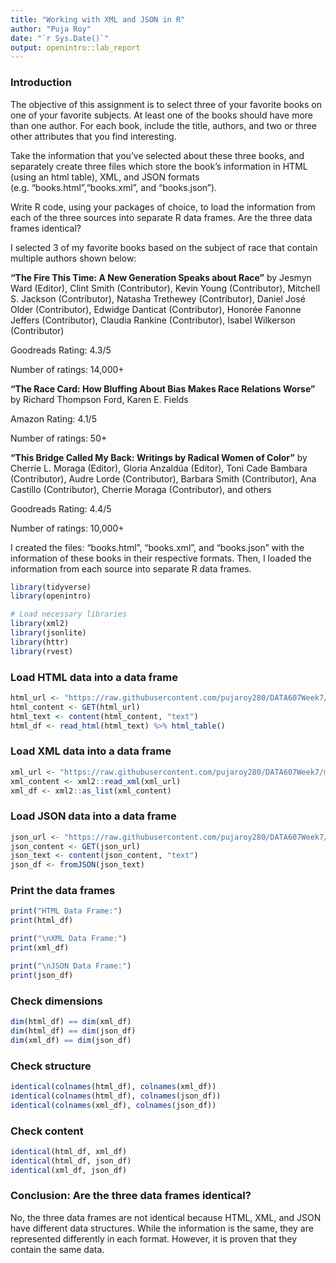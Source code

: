 ---
title: "Working with XML and JSON in R"
author: "Puja Roy"
date: "`r Sys.Date()`"
output: openintro::lab_report
---

### Introduction

The objective of this assignment is to select three of your favorite books on one of your favorite subjects. At least one of the books should have more than one author. For each book, include the title, authors, and two or three other attributes that you find
interesting.

Take the information that you’ve selected about these three books, and separately create three files which store the book’s information in HTML (using an html table), XML, and JSON formats (e.g. “books.html”,“books.xml”, and “books.json”).

Write R code, using your packages of choice, to load the information from each of the three sources into separate R data frames. Are the three data frames identical?

I selected 3 of my favorite books based on the subject of race that contain multiple authors shown below:

**"The Fire This Time: A New Generation Speaks about Race"** by Jesmyn Ward (Editor), Clint Smith (Contributor), Kevin Young (Contributor), Mitchell S. Jackson (Contributor), Natasha Trethewey (Contributor), Daniel José Older (Contributor), Edwidge Danticat (Contributor), Honorée Fanonne Jeffers (Contributor), Claudia Rankine (Contributor), Isabel Wilkerson (Contributor)

Goodreads Rating: 4.3/5

Number of ratings: 14,000+

**"The Race Card: How Bluffing About Bias Makes Race Relations Worse"** by Richard Thompson Ford, Karen E. Fields

Amazon Rating: 4.1/5

Number of ratings: 50+

**"This Bridge Called My Back: Writings by Radical Women of Color"** by Cherríe L. Moraga (Editor), Gloria Anzaldúa (Editor), Toni Cade Bambara (Contributor), Audre Lorde (Contributor), Barbara Smith (Contributor), Ana Castillo (Contributor), Cherrie Moraga (Contributor), and others

Goodreads Rating: 4.4/5

Number of ratings: 10,000+

I created the files: "books.html", "books.xml", and "books.json" with the information of these books in their respective formats. Then, I loaded the information from each source into separate R data frames.

```{r load-packages, message=FALSE}
library(tidyverse)
library(openintro)

# Load necessary libraries
library(xml2)
library(jsonlite)
library(httr)
library(rvest)
```

### Load HTML data into a data frame

```{r}
html_url <- "https://raw.githubusercontent.com/pujaroy280/DATA607Week7/main/books.html"
html_content <- GET(html_url)
html_text <- content(html_content, "text")
html_df <- read_html(html_text) %>% html_table()
```

### Load XML data into a data frame
```{r}
xml_url <- "https://raw.githubusercontent.com/pujaroy280/DATA607Week7/main/books.xml"
xml_content <- xml2::read_xml(xml_url)
xml_df <- xml2::as_list(xml_content)
```
### Load JSON data into a data frame

```{r}
json_url <- "https://raw.githubusercontent.com/pujaroy280/DATA607Week7/main/books.json"
json_content <- GET(json_url)
json_text <- content(json_content, "text")
json_df <- fromJSON(json_text)
```

### Print the data frames

```{r}
print("HTML Data Frame:")
print(html_df)
```
```{r}
print("\nXML Data Frame:")
print(xml_df)
```
```{r}
print("\nJSON Data Frame:")
print(json_df)
```
### Check dimensions
```{r}
dim(html_df) == dim(xml_df)
dim(html_df) == dim(json_df)
dim(xml_df) == dim(json_df)
```
### Check structure
```{r}
identical(colnames(html_df), colnames(xml_df))
identical(colnames(html_df), colnames(json_df))
identical(colnames(xml_df), colnames(json_df))
```

### Check content
```{r}
identical(html_df, xml_df)
identical(html_df, json_df)
identical(xml_df, json_df)
```

### Conclusion: Are the three data frames identical?

No, the three data frames are not identical because HTML, XML, and JSON have different data structures. While the information is the same, they are represented differently in each format. However, it is proven that they contain the same data.

